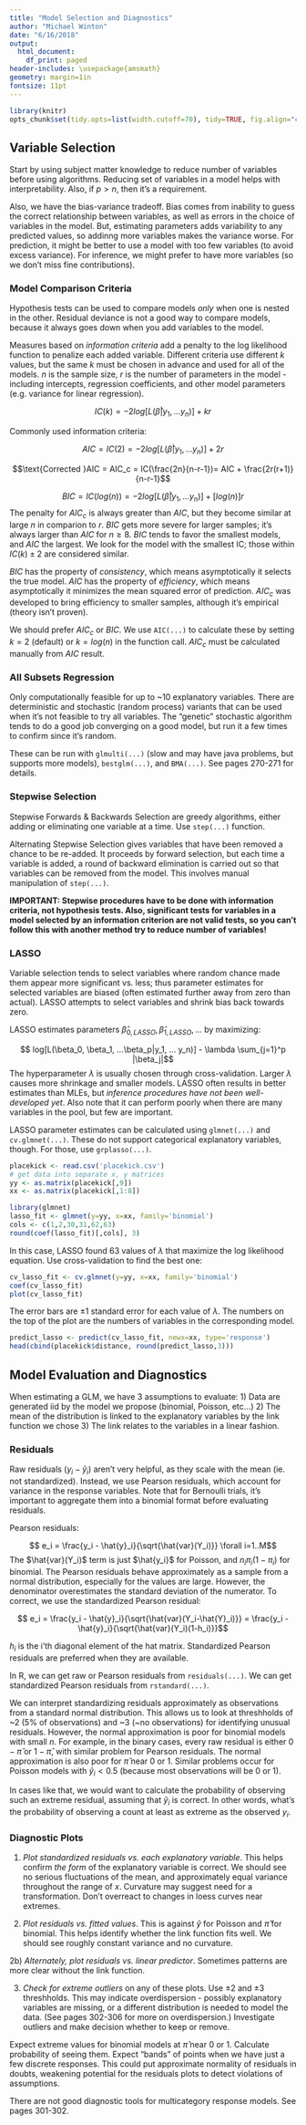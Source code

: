 ```yaml
---
title: "Model Selection and Diagnostics"
author: "Michael Winton"
date: "6/16/2018"
output:
  html_document:
    df_print: paged
header-includes: \usepackage{amsmath}
geometry: margin=1in
fontsize: 11pt
---
```


```r
library(knitr)
opts_chunk$set(tidy.opts=list(width.cutoff=70), tidy=TRUE, fig.align="center")
```

## Variable Selection

Start by using subject matter knowledge to reduce number of variables before using algorithms.  Reducing set of variables in a model helps with interpretability.  Also, if $p > n$, then it's a requirement.

Also, we have the bias-variance tradeoff.  Bias comes from inability to guess the correct relationship between variables, as well as errors in the choice of variables in the model.  But, estimating parameters adds variability to any predicted values, so addinng more variables makes the variance worse. For prediction, it might be better to use a model with too few variables (to avoid excess variance).  For inference, we might prefer to have more variables (so we don't miss fine contributions).

### Model Comparison Criteria

Hypothesis tests can be used to compare models *only* when one is nested in the other.  Residual deviance is not a good way to compare models, because it always goes down when you add variables to the model.

Measures based on _information criteria_ add a penalty to the log likelihood function to penalize each added variable.  Different criteria use different $k$ values, but the same $k$ must be chosen in advance and used for all of the models. $n$ is the sample size, $r$ is the number of parameters in the model - including intercepts, regression coefficients, and other model parameters (e.g. variance for linear regression).

$$ IC(k) = -2log[L(\hat{\beta} | y_1, ... y_n)] + kr$$

Commonly used information criteria:

$$AIC = IC(2) = -2log[L(\hat{\beta} | y_1, ... y_n)] + 2r$$

$$\text{Corrected }AIC = AIC_c = IC(\frac{2n}{n-r-1})= AIC + \frac{2r(r+1)}{n-r-1}$$

$$ BIC = IC(log(n)) = -2log[L(\hat{\beta} | y_1, ... y_n)] + [log(n)]r$$ 
The penalty for $AIC_c$ is always greater than $AIC$, but they become similar at large $n$ in comparion to $r$.  $BIC$ gets more severe for larger samples; it's always larger than $AIC$ for $n\ge8$.  $BIC$ tends to favor the smallest models, and $AIC$ the largest.  We look for the model with the smallest IC; those within $IC(k) \pm 2$ are considered similar.

$BIC$ has the property of _consistency_, which means asymptotically it selects the true model.  $AIC$ has the property of _efficiency_, which means asymptotically it minimizes the mean squared error of prediction.  $AIC_c$ was developed to bring efficiency to smaller samples, although it's empirical (theory isn't proven).  

We should prefer $AIC_c$ or $BIC$.  We use `AIC(...)` to calculate these by setting $k=2$ (default) or $k=log(n)$ in the function call.  $AIC_c$ must be calculated manually from $AIC$ result.

### All Subsets Regression

Only computationally feasible for up to ~10 explanatory variables.  There are deterministic and stochastic (random process) variants that can be used when it's not feasible to try all variables.  The "genetic" stochastic algorithm tends to do a good job converging on a good model, but run it a few times to confirm since it's random.

These can be run with `glmulti(...)` (slow and may have java problems, but supports more models), `bestglm(...)`, and `BMA(...)`.  See pages 270-271 for details.

### Stepwise Selection

Stepwise Forwards & Backwards Selection are greedy algorithms, either adding or eliminating one variable at a time.  Use `step(...)` function.

Alternating Stepwise Selection gives variables that have been removed a chance to be re-added. It proceeds by forward selection, but each time a variable is added, a round of backward elimination is carried out so that variables can be removed from the model.   This involves manual manipulation of `step(...)`.

**IMPORTANT: Stepwise procedures have to be done with information criteria, not hypothesis tests.  Also, significant tests for variables in a model selected by an information criterion are not valid tests, so you can't follow this with another method try to reduce number of variables!**

### LASSO

Variable selection tends to select variables where random chance made them appear more significant vs. less; thus parameter estimates for selected variables are biased (often estimated further away from zero than actual).  LASSO attempts to select variables and shrink bias back towards zero.

LASSO estimates parameters $\hat{\beta}_{0,LASSO}, \hat{\beta}_{1,LASSO}, ...$ by maximizing:

$$ log[L(\beta_0, \beta_1, ...\beta_p|y_1, ... y_n)] - \lambda \sum_{j=1}^p |\beta_j|$$
The hyperparameter $\lambda$ is usually chosen through cross-validation.  Larger $\lambda$ causes more shrinkage and smaller models.  LASSO often results in better estimates than MLEs, but _inference procedures have not been well-developed yet_.  Also note that it can perform poorly when there are many variables in the pool, but few are important.

LASSO parameter estimates can be calculated using `glmnet(...)` and `cv.glmnet(...)`.  These do not support categorical explanatory variables, though.  For those, use `grplasso(...)`.

```r
placekick <- read.csv('placekick.csv')
# get data into separate x, y matrices 
yy <- as.matrix(placekick[,9])
xx <- as.matrix(placekick[,1:8])

library(glmnet)
lasso_fit <- glmnet(y=yy, x=xx, family='binomial')
cols <- c(1,2,30,31,62,63)
round(coef(lasso_fit)[,cols], 3)
```
In this case, LASSO found 63 values of $\lambda$ that maximize the log likelihood equation.  Use cross-validation to find the best one:

```r
cv_lasso_fit <- cv.glmnet(y=yy, x=xx, family='binomial')
coef(cv_lasso_fit)
plot(cv_lasso_fit)
```

The error bars are $\pm1$ standard error for each value of $\lambda$.  The numbers on the top of the plot are the numbers of variables in the corresponding model.

```r
predict_lasso <- predict(cv_lasso_fit, newx=xx, type='response')
head(cbind(placekick$distance, round(predict_lasso,3)))
```

## Model Evaluation and Diagnostics

When estimating a GLM, we have 3 assumptions to evaluate:
1) Data are generated iid by the model we propose (binomial, Poisson, etc...)
2) The mean of the distribution is linked to the explanatory variables by the link function we chose
3) The link relates to the variables in a linear fashion.

### Residuals

Raw residuals ($y_i - \hat{y}_i$) aren't very helpful, as they scale with the mean (ie. not standardized).  Instead, we use Pearson residuals, which account for variance in the response variables.  Note that for Bernoulli trials, it's important to aggregate them into a binomial format before evaluating residuals.

Pearson residuals:

$$ e_i = \frac{y_i - \hat{y}_i}{\sqrt{\hat{var}(Y_i)}} \forall i=1..M$$
The $\hat{var}(Y_i)$ term is just $\hat{y_i}$ for Poisson, and $n_i \pi_i(1-\pi_i)$ for binomial.  The Pearson residuals behave approximately as a sample from a normal distribution, especially for the values are large.  However, the denominator overestimates the standard deviation of the numerator.  To correct, we use the standardized Pearson residual:

$$ e_i = \frac{y_i - \hat{y}_i}{\sqrt{\hat{var}(Y_i-\hat{Y}_i)}} = \frac{y_i - \hat{y}_i}{\sqrt{\hat{var}(Y_i)(1-h_i)}}$$

$h_i$ is the i'th diagonal element of the hat matrix. Standardized Pearson residuals are preferred when they are available.

In R, we can get raw or Pearson residuals from `residuals(...)`.  We can get standardized Pearson residuals from `rstandard(...)`.

We can interpret standardizing residuals approximately as observations from a standard normal distribution.  This allows us to look at threshholds of ~2 (5% of observations) and ~3 (~no observations) for identifying unusual residuals.    However, the normal approximation is poor for binomial models with small $n$.  For example, in the binary cases, every raw residual is either $0-\hat{\pi}$ or $1-\hat{\pi}$, with similar problem for Pearson residuals.  The normal approximation is also poor for $\hat{\pi}$ near 0 or 1.  Similar problems occur for Poisson models with $\hat{y}_i < 0.5$ (because most observations will be 0 or 1).

In cases like that, we would want to calculate the probability of observing such an extreme residual, assuming that $\hat{y}_i$ is correct.  In other words, what's the probability of observing a count at least as extreme as the observed $y_i$.

### Diagnostic Plots

1) _Plot standardized residuals vs. each explanatory variable_.  This helps confirm _the form_ of the explanatory variable is correct.  We should see no serious fluctuations of the mean, and approximately equal variance throughout the range of $x$.  Curvature may suggest need for a transformation. Don't overreact to changes in loess curves near extremes.

2) _Plot residuals vs. fitted values_. This is against $\hat{y}$ for Poisson and $\hat{\pi}$ for binomial. This helps identify whether the link function fits well.  We should see roughly constant variance and no curvature.

2b) _Alternately, plot residuals vs. linear predictor_.  Sometimes patterns are more clear without the link function.

3) _Check for extreme outliers_ on any of these plots.  Use $\pm2$ and $\pm3$ threshholds.  This may indicate overdispersion - possibly explanatory variables are missing, or a different distribution is needed to model the data. (See pages 302-306 for more on overdispersion.)  Investigate outliers and make decision whether to keep or remove.

Expect extreme values for binomial models at $\hat{\pi}$ near 0 or 1. Calculate probability of seeing them.  Expect "bands" of points when we have just a few discrete responses.  This could put approximate normality of residuals in doubts, weakening potential for the residuals plots to detect violations of assumptions.

There are not good diagnostic tools for multicategory response models.  See pages 301-302.